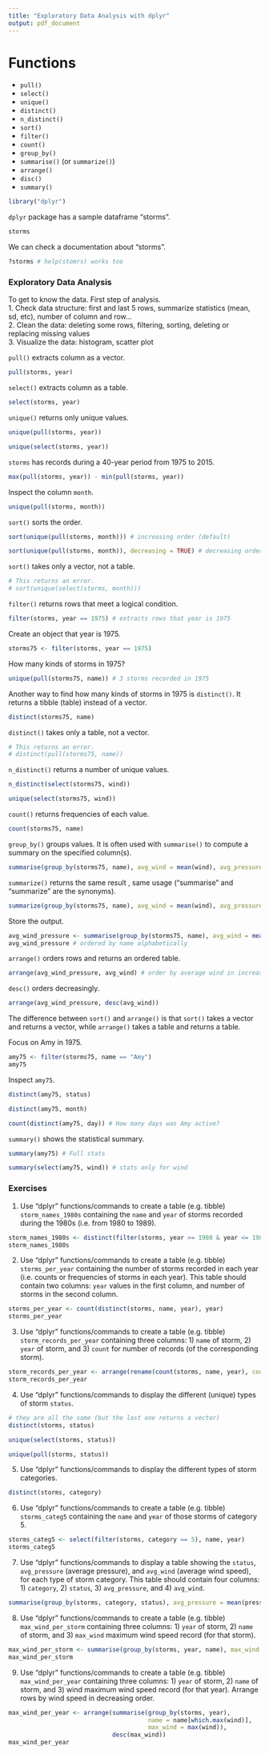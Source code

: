 ```yaml
---
title: "Exploratory Data Analysis with dplyr"
output: pdf_document
---
```


# Functions
* `pull()`
* `select()`
* `unique()`
* `distinct()`
* `n_distinct()`
* `sort()`
* `filter()`
* `count()`
* `group_by()`
* `summarise()` (or `summarize()`)
* `arrange()`
* `disc()`
* `summary()`

```r
library("dplyr")
```

`dplyr` package has a sample dataframe "storms".

```r
storms
```

We can check a documentation about "storms".

```r
?storms # help(stomrs) works too
```

### Exploratory Data Analysis
To get to know the data. First step of analysis.  
1. Check data structure: first and last 5 rows, summarize statistics (mean, sd, etc), number of column and row...  
2. Clean the data: deleting some rows, filtering, sorting, deleting or replacing missing values  
3. Visualize the data: histogram, scatter plot  

`pull()` extracts column as a vector.

```r
pull(storms, year)
```

`select()` extracts column as a table.

```r
select(storms, year)
```

`unique()` returns only unique values.

```r
unique(pull(storms, year))
```

```r
unique(select(storms, year))
```

`storms` has records during a 40-year period from 1975 to 2015.

```r
max(pull(storms, year)) - min(pull(storms, year))
```

Inspect the column `month`.

```r
unique(pull(storms, month))
```

`sort()` sorts the order.

```r
sort(unique(pull(storms, month))) # increasing order (default)
```

```r
sort(unique(pull(storms, month)), decreasing = TRUE) # decreasing order
```

`sort()` takes only a vector, not a table.

```r
# This returns an error.
# sort(unique(select(storms, month)))
```


`filter()` returns rows that meet a logical condition.

```r
filter(storms, year == 1975) # extracts rows that year is 1975
```

Create an object that year is 1975.

```r
storms75 <- filter(storms, year == 1975)
```

How many kinds of storms in 1975?

```r
unique(pull(storms75, name)) # 3 storms recorded in 1975
```

Another way to find how many kinds of storms in 1975 is `distinct()`. It returns a tibble (table) instead of a vector.

```r
distinct(storms75, name)
```

`distinct()` takes only a table, not a vector.

```r
# This returns an error.
# distinct(pull(storms75, name))
```

`n_distinct()` returns a number of unique values.

```r
n_distinct(select(storms75, wind)) 

unique(select(storms75, wind))
```

`count()` returns frequencies of each value.

```r
count(storms75, name)
```

`group_by()` groups values. It is often used with `summarise()` to compute a summary on the specified column(s).

```r
summarise(group_by(storms75, name), avg_wind = mean(wind), avg_pressure = mean(pressure))
```

`summarize()` returns the same result , same usage ("summarise" and "summarize" are the synonyms).

```r
summarize(group_by(storms75, name), avg_wind = mean(wind), avg_pressure = mean(pressure))
```

Store the output.

```r
avg_wind_pressure <- summarise(group_by(storms75, name), avg_wind = mean(wind), avg_pressure = mean(pressure))
avg_wind_pressure # ordered by name alphabetically
```

`arrange()` orders rows and returns an ordered table.

```r
arrange(avg_wind_pressure, avg_wind) # order by average wind in increasing order
```

`desc()` orders decreasingly.

```r
arrange(avg_wind_pressure, desc(avg_wind))
```

The difference between `sort()` and `arrange()` is that `sort()` takes a vector and returns a vector, while `arrange()` takes a table and returns a table.

Focus on Amy in 1975.

```r
amy75 <- filter(storms75, name == "Amy")
amy75
```

Inspect `amy75`.

```r
distinct(amy75, status)
```

```r
distinct(amy75, month)
```

```r
count(distinct(amy75, day)) # How many days was Amy active?
```

`summary()` shows the statistical summary.

```r
summary(amy75) # Full stats
```

```r
summary(select(amy75, wind)) # stats only for wind
```




### Exercises
1) Use "dplyr" functions/commands to create a table (e.g. tibble) `storm_names_1980s` containing the `name` and `year` of storms recorded during the 1980s (i.e. from 1980 to 1989).

```r
storm_names_1980s <- distinct(filter(storms, year >= 1980 & year <= 1989), name, year)
storm_names_1980s
```


2) Use "dplyr" functions/commands to create a table (e.g. tibble) `storms_per_year` containing the number of storms recorded in each year (i.e. counts or frequencies of storms in each year). This table should contain two columns: `year` values in the first column, and number of storms in the second column.

```r
storms_per_year <- count(distinct(storms, name, year), year)
storms_per_year
```


3) Use "dplyr" functions/commands to create a table (e.g. tibble) `storm_records_per_year` containing three columns: 1) `name` of storm, 2) `year` of storm, and 3) `count` for number of records (of the corresponding storm).

```r
storm_records_per_year <- arrange(rename(count(storms, name, year), count = n), year)
storm_records_per_year
```


4) Use "dplyr" functions/commands to display the different (unique) types of storm `status`.

```r
# they are all the same (but the last one returns a vector)
distinct(storms, status)

unique(select(storms, status))

unique(pull(storms, status))
```


5) Use "dplyr" functions/commands to display the different types of storm categories.

```r
distinct(storms, category)
```


6) Use "dplyr" functions/commands to create a table (e.g. tibble) `storms_categ5` containing the `name` and `year` of those storms of category 5.

```r
storms_categ5 <- select(filter(storms, category == 5), name, year)
storms_categ5
```


7) Use "dplyr" functions/commands to display a table showing the `status`, `avg_pressure` (average pressure), and `avg_wind` (average wind speed), for each type of storm category. This table should contain four columns: 1) `category`, 2) `status`, 3) `avg_pressure`, and 4) `avg_wind`.

```r
summarise(group_by(storms, category, status), avg_pressure = mean(pressure), avg_wind = mean(wind))
```


8) Use "dplyr" functions/commands to create a table (e.g. tibble) `max_wind_per_storm` containing three columns: 1) `year` of storm, 2) `name` of storm, and 3) `max_wind` maximum wind speed record (for that storm).

```r
max_wind_per_storm <- summarise(group_by(storms, year, name), max_wind = max(wind))
max_wind_per_storm
```


9) Use "dplyr" functions/commands to create a table (e.g. tibble) `max_wind_per_year` containing three columns: 1) `year` of storm, 2) `name` of storm, and 3) wind maximum wind speed record (for that year). Arrange rows by wind speed in decreasing order.

```r
max_wind_per_year <- arrange(summarise(group_by(storms, year), 
                                       name = name[which.max(wind)], 
                                       max_wind = max(wind)), 
                             desc(max_wind))
max_wind_per_year
```

